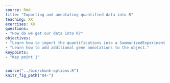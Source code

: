 ```yaml
---
source: Rmd
title: "Importing and annotating quantified data into R"
teaching: XX
exercises: XX
questions:
- "How do we get our data into R?"
objectives:
- "Learn how to import the quantifications into a SummarizedExperiment object."
- "Learn how to add additional gene annotations to the object."
keypoints:
- "Key point 1"
---
```


```r
source("../bin/chunk-options.R")
knitr_fig_path("04-")
```
